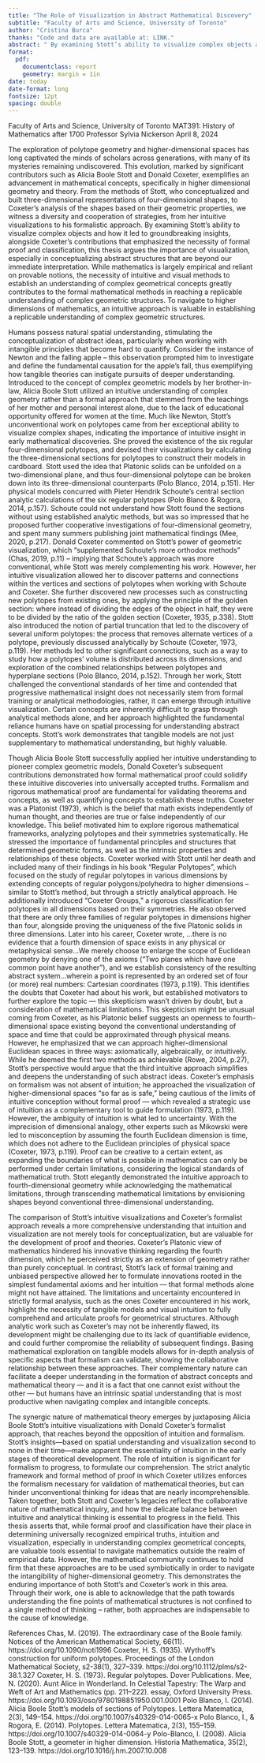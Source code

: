 ```yaml
---
title: "The Role of Visualization in Abstract Mathematical Discovery"
subtitle: "Faculty of Arts and Science, University of Toronto"
author: "Cristina Burca"
thanks: "Code and data are available at: LINK."
abstract: " By examining Stott’s ability to visualize complex objects and how it led to groundbreaking insights, alongside Coxeter’s contributions that emphasized the necessity of formal proof and classification, this thesis argues the importance of visualization, especially in conceptualizing abstract structures that are beyond our immediate interpretation. While mathematics is largely empirical and reliant on provable notions, the necessity of intuitive and visual methods to establish an understanding of complex geometrical concepts greatly contributes to the formal mathematical methods in reaching a replicable understanding of complex geometric structures. To navigate to higher dimensions of mathematics, an intuitive approach is valuable in establishing a replicable understanding of complex geometric structures."
format: 
  pdf:
    documentclass: report
    geometry: margin = 1in
date: today
date-format: long
fontsize: 12pt
spacing: double
---
```



Faculty of Arts and Science, University of Toronto
MAT391: History of Mathematics after 1700
Professor Sylvia Nickerson
April 8, 2024

The exploration of polytope geometry and higher-dimensional spaces has long captivated the minds of scholars across generations, with many of its mysteries remaining undiscovered. This evolution, marked by significant contributors such as Alicia Boole Stott and Donald Coxeter, exemplifies an advancement in mathematical concepts, specifically in higher dimensional geometry and theory. From the methods of Stott, who conceptualized and built three-dimensional representations of four-dimensional shapes, to Coxeter’s analysis of the shapes based on their geometric properties, we witness a diversity and cooperation of strategies, from her intuitive visualizations to his formalistic approach. By examining Stott’s ability to visualize complex objects and how it led to groundbreaking insights, alongside Coxeter’s contributions that emphasized the necessity of formal proof and classification, this thesis argues the importance of visualization, especially in conceptualizing abstract structures that are beyond our immediate interpretation. While mathematics is largely empirical and reliant on provable notions, the necessity of intuitive and visual methods to establish an understanding of complex geometrical concepts greatly contributes to the formal mathematical methods in reaching a replicable understanding of complex geometric structures. To navigate to higher dimensions of mathematics, an intuitive approach is valuable in establishing a replicable understanding of complex geometric structures.

Humans possess natural spatial understanding, stimulating the conceptualization of abstract ideas, particularly when working with intangible principles that become hard to quantify. Consider the instance of Newton and the falling apple – this observation prompted him to investigate and define the fundamental causation for the apple's fall, thus exemplifying how tangible theories can instigate pursuits of deeper understanding. Introduced to the concept of complex geometric models by her brother-in-law, Alicia Boole Stott utilized an intuitive understanding of complex geometry rather than a formal approach that stemmed from the teachings of her mother and personal interest alone, due to the lack of educational opportunity offered for women at the time. Much like Newton, Stott’s unconventional work on polytopes came from her exceptional ability to visualize complex shapes, indicating the importance of intuitive insight in early mathematical discoveries. She proved the existence of the six regular four-dimensional polytopes, and devised their visualizations by calculating the three-dimensional sections for polytopes to construct their models in cardboard. Stott used the idea that Platonic solids can be unfolded on a two-dimensional plane, and thus four-dimensional polytope can be broken down into its three-dimensional counterparts (Polo Blanco, 2014, p.151). Her physical models concurred with Pieter Hendrik Schoute's central section analytic calculations of the six regular polytopes (Polo Blanco & Rogora, 2014, p.157). Schoute could not understand how Stott found the sections without using established analytic methods, but was so impressed that he proposed further cooperative investigations of four-dimensional geometry, and spent many summers publishing joint mathematical findings (Mee, 2020, p.217). Donald Coxeter commented on Stott’s power of geometric visualization, which “supplemented Schoute’s more orthodox methods” (Chas, 2019, p.11) – implying that Schoute’s approach was more conventional, while Stott was merely complementing his work. However, her intuitive visualization allowed her to discover patterns and connections within the vertices and sections of polytopes when working with Schoute and Coxeter. She further discovered new processes such as constructing new polytopes from existing ones, by applying the principle of the golden section: where instead of dividing the edges of the object in half, they were to be divided by the ratio of the golden section (Coxeter, 1935,  p.338). Stott also introduced the notion of partial truncation that led to the discovery of several uniform polytopes: the process that removes alternate vertices of a polytope, previously discussed analytically by Schoute (Coxeter, 1973, p.119). Her methods led to other significant connections, such as a way to study how a polytopes’ volume is distributed across its dimensions, and exploration of the combined relationships between polytopes and hyperplane sections (Polo Blanco, 2014, p.152). Through her work, Stott challenged the conventional standards of her time and contended that progressive mathematical insight does not necessarily stem from formal training or analytical methodologies, rather, it can emerge through intuitive visualization. Certain concepts are inherently difficult to grasp through analytical methods alone, and her approach highlighted the fundamental reliance humans have on spatial processing for understanding abstract concepts. Stott's work demonstrates that tangible models are not just supplementary to mathematical understanding, but highly valuable. 

Though Alicia Boole Stott successfully applied her intuitive understanding to pioneer complex geometric models, Donald Coxeter's subsequent contributions demonstrated how formal mathematical proof could solidify these intuitive discoveries into universally accepted truths. Formalism and rigorous mathematical proof are fundamental for validating theorems and concepts, as well as quantifying concepts to establish these truths. Coxeter was a Platonist (1973), which is the belief that math exists independently of human thought, and theories are true or false independently of our knowledge. This belief motivated him to explore rigorous mathematical frameworks, analyzing polytopes and their symmetries systematically. He stressed the importance of fundamental principles and structures that determined geometric forms, as well as the intrinsic properties and relationships of these objects. Coxeter worked with Stott until her death and included many of their findings in his book “Regular Polytopes”, which focused on the study of regular polytopes in various dimensions by extending concepts of regular polygons/polyhedra to higher dimensions – similar to Stott’s method, but through a strictly analytical approach. He additionally introduced "Coxeter Groups," a rigorous classification for polytopes in all dimensions based on their symmetries. He also observed that there are only three families of regular polytopes in dimensions higher than four, alongside proving the uniqueness of the five Platonic solids in three dimensions. Later into his career, Coxeter wrote, 
 ...there is no evidence that a fourth dimension of space exists in any physical or metaphysical sense...We merely choose to enlarge the scope of Euclidean geometry by denying one of the axioms ("Two planes which have one common point have another"), and we establish consistency of the resulting abstract system...wherein a point is represented by an ordered set of four (or more) real numbers: Cartesian coordinates (1973, p.119). 
 This identifies the doubts that Coxeter had about his work, but established motivators to further explore the topic — this skepticism wasn’t driven by doubt, but a consideration of mathematical limitations. This skepticism might be unusual coming from Coxeter, as his Platonic belief suggests an openness to fourth-dimensional space existing beyond the conventional understanding of space and time that could be approximated through physical means. However, he emphasized that we can approach higher-dimensional Euclidean spaces in three ways: axiomatically, algebraically, or intuitively. While he deemed the first two methods as achievable (Rowe, 2004, p.27), Stott's perspective would argue that the third intuitive approach simplifies and deepens the understanding of such abstract ideas. Coxeter’s emphasis on formalism was not absent of intuition; he approached the visualization of higher-dimensional spaces "so far as is safe," being cautious of the limits of intuitive conception without formal proof — which revealed a strategic use of intuition as a complementary tool to guide formulation (1973, p.119).  However, the ambiguity of intuition is what led to uncertainty. With the imprecision of dimensional analogy, other experts such as Mikowski were led to misconception by assuming the fourth Euclidean dimension is time, which does not adhere to the Euclidean principles of physical space (Coxeter, 1973, p.119). Proof can be creative to a certain extent, as expanding the boundaries of what is possible in mathematics can only be performed under certain limitations, considering the logical standards of mathematical truth. Stott elegantly demonstrated the intuitive approach to fourth-dimensional geometry while acknowledging the mathematical limitations, through transcending mathematical limitations by envisioning shapes beyond conventional three-dimensional understanding. 

The comparison of Stott's intuitive visualizations and Coxeter's formalist approach reveals a more comprehensive understanding that intuition and visualization are not merely tools for conceptualization, but are valuable for the development of proof and theories. Coxeter’s Platonic view of mathematics hindered his innovative thinking regarding the fourth dimension, which he perceived strictly as an extension of geometry rather than purely conceptual. In contrast, Stott’s lack of formal training and unbiased perspective allowed her to formulate innovations rooted in the simplest fundamental axioms and her intuition — that formal methods alone might not have attained. The limitations and uncertainty encountered in strictly formal analysis, such as the ones Coxeter encountered in his work, highlight the necessity of tangible models and visual intuition to fully comprehend and articulate proofs for geometrical structures. Although analytic work such as Coxeter’s may not be inherently flawed, its development might be challenging due to its lack of quantifiable evidence, and could further compromise the reliability of subsequent findings. Basing mathematical exploration on tangible models allows for in-depth analysis of specific aspects that formalism can validate, showing the collaborative relationship between these approaches. Their complementary nature can facilitate a deeper understanding in the formation of abstract concepts and mathematical theory — and it is a fact that one cannot exist without the other — but humans have an intrinsic spatial understanding that is most productive when navigating complex and intangible concepts. 

The synergic nature of mathematical theory emerges by juxtaposing Alicia Boole Stott's intuitive visualizations with Donald Coxeter's formalist approach, that reaches beyond the opposition of intuition and formalism. Stott's insights—based on spatial understanding and visualization second to none in their time—make apparent the essentiality of intuition in the early stages of theoretical development. The role of intuition is significant for formalism to progress, to formulate our comprehension. The strict analytic framework and formal method of proof in which Coxeter utilizes enforces the formalism necessary for validation of mathematical theories, but can hinder unconventional thinking for ideas that are nearly incomprehensible. Taken together, both Stott and Coxeter’s legacies reflect the collaborative nature of mathematical inquiry, and how the delicate balance between intuitive and analytical thinking is essential to progress in the field. This thesis asserts that, while formal proof and classification have their place in determining universally recognized empirical truths, intuition and visualization, especially in understanding complex geometrical concepts, are valuable tools essential to navigate mathematics outside the realm of empirical data. However, the mathematical community continues to hold firm that these approaches are to be used symbiotically in order to navigate the intangibility of higher-dimensional geometry. This demonstrates the enduring importance of both Stott's and Coxeter's work in this area. Through their work, one is able to acknowledge that the path towards understanding the fine points of mathematical structures is not confined to a single method of thinking – rather, both approaches are indispensable to the cause of knowledge. 



References
Chas, M. (2019). The extraordinary case of the Boole family. Notices of the American Mathematical Society, 66(11). https://doi.org/10.1090/noti1996 
Coxeter, H. S. (1935). Wythoff’s construction for uniform polytopes. Proceedings of the London Mathematical Society, s2-38(1), 327–339. https://doi.org/10.1112/plms/s2-38.1.327
Coxeter, H. S. (1973). Regular polytopes. Dover Publications. 
Mee, N. (2020). Aunt Alice in Wonderland. In Celestial Tapestry: The Warp and Weft of Art and Mathematics (pp. 211–222). essay, Oxford University Press. https://doi.org/10.1093/oso/9780198851950.001.0001 
Polo Blanco, I. (2014). Alicia Boole Stott’s models of sections of Polytopes. Lettera Matematica, 2(3), 149–154. https://doi.org/10.1007/s40329-014-0065-x
Polo Blanco, I., & Rogora, E. (2014). Polytopes. Lettera Matematica, 2(3), 155–159. https://doi.org/10.1007/s40329-014-0064-y
Polo-Blanco, I. (2008). Alicia Boole Stott, a geometer in higher dimension. Historia Mathematica, 35(2), 123–139. https://doi.org/10.1016/j.hm.2007.10.008


